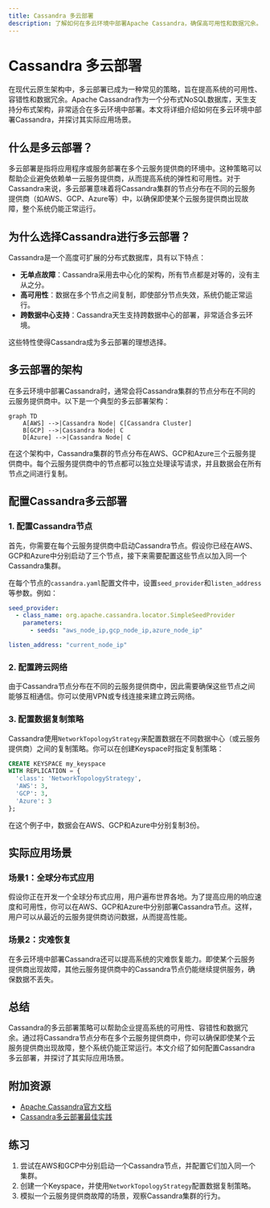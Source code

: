 ```yaml
---
title: Cassandra 多云部署
description: 了解如何在多云环境中部署Apache Cassandra，确保高可用性和数据冗余。
---
```


# Cassandra 多云部署

在现代云原生架构中，多云部署已成为一种常见的策略，旨在提高系统的可用性、容错性和数据冗余。Apache Cassandra作为一个分布式NoSQL数据库，天生支持分布式架构，非常适合在多云环境中部署。本文将详细介绍如何在多云环境中部署Cassandra，并探讨其实际应用场景。

## 什么是多云部署？

多云部署是指将应用程序或服务部署在多个云服务提供商的环境中。这种策略可以帮助企业避免依赖单一云服务提供商，从而提高系统的弹性和可用性。对于Cassandra来说，多云部署意味着将Cassandra集群的节点分布在不同的云服务提供商（如AWS、GCP、Azure等）中，以确保即使某个云服务提供商出现故障，整个系统仍能正常运行。

## 为什么选择Cassandra进行多云部署？

Cassandra是一个高度可扩展的分布式数据库，具有以下特点：

- **无单点故障**：Cassandra采用去中心化的架构，所有节点都是对等的，没有主从之分。
- **高可用性**：数据在多个节点之间复制，即使部分节点失效，系统仍能正常运行。
- **跨数据中心支持**：Cassandra天生支持跨数据中心的部署，非常适合多云环境。

这些特性使得Cassandra成为多云部署的理想选择。

## 多云部署的架构

在多云环境中部署Cassandra时，通常会将Cassandra集群的节点分布在不同的云服务提供商中。以下是一个典型的多云部署架构：

```mermaid
graph TD
    A[AWS] -->|Cassandra Node| C[Cassandra Cluster]
    B[GCP] -->|Cassandra Node| C
    D[Azure] -->|Cassandra Node| C
```

在这个架构中，Cassandra集群的节点分布在AWS、GCP和Azure三个云服务提供商中。每个云服务提供商中的节点都可以独立处理读写请求，并且数据会在所有节点之间进行复制。

## 配置Cassandra多云部署

### 1. 配置Cassandra节点

首先，你需要在每个云服务提供商中启动Cassandra节点。假设你已经在AWS、GCP和Azure中分别启动了三个节点，接下来需要配置这些节点以加入同一个Cassandra集群。

在每个节点的`cassandra.yaml`配置文件中，设置`seed_provider`和`listen_address`等参数。例如：

```yaml
seed_provider:
  - class_name: org.apache.cassandra.locator.SimpleSeedProvider
    parameters:
      - seeds: "aws_node_ip,gcp_node_ip,azure_node_ip"

listen_address: "current_node_ip"
```

### 2. 配置跨云网络

由于Cassandra节点分布在不同的云服务提供商中，因此需要确保这些节点之间能够互相通信。你可以使用VPN或专线连接来建立跨云网络。

### 3. 配置数据复制策略

Cassandra使用`NetworkTopologyStrategy`来配置数据在不同数据中心（或云服务提供商）之间的复制策略。你可以在创建Keyspace时指定复制策略：

```sql
CREATE KEYSPACE my_keyspace
WITH REPLICATION = {
  'class': 'NetworkTopologyStrategy',
  'AWS': 3,
  'GCP': 3,
  'Azure': 3
};
```

在这个例子中，数据会在AWS、GCP和Azure中分别复制3份。

## 实际应用场景

### 场景1：全球分布式应用

假设你正在开发一个全球分布式应用，用户遍布世界各地。为了提高应用的响应速度和可用性，你可以在AWS、GCP和Azure中分别部署Cassandra节点。这样，用户可以从最近的云服务提供商访问数据，从而提高性能。

### 场景2：灾难恢复

在多云环境中部署Cassandra还可以提高系统的灾难恢复能力。即使某个云服务提供商出现故障，其他云服务提供商中的Cassandra节点仍能继续提供服务，确保数据不丢失。

## 总结

Cassandra的多云部署策略可以帮助企业提高系统的可用性、容错性和数据冗余。通过将Cassandra节点分布在多个云服务提供商中，你可以确保即使某个云服务提供商出现故障，整个系统仍能正常运行。本文介绍了如何配置Cassandra多云部署，并探讨了其实际应用场景。

## 附加资源

- [Apache Cassandra官方文档](https://cassandra.apache.org/doc/latest/)
- [Cassandra多云部署最佳实践](https://www.datastax.com/blog/cassandra-multi-cloud-deployment-best-practices)

## 练习

1. 尝试在AWS和GCP中分别启动一个Cassandra节点，并配置它们加入同一个集群。
2. 创建一个Keyspace，并使用`NetworkTopologyStrategy`配置数据复制策略。
3. 模拟一个云服务提供商故障的场景，观察Cassandra集群的行为。
